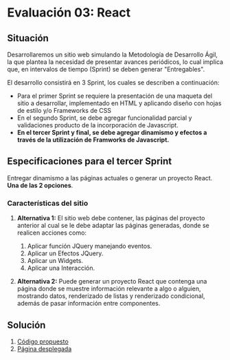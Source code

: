 # Evaluación 03: React

## Situación

Desarrollaremos un sitio web simulando la Metodología de Desarrollo Ágil, la que plantea la necesidad de presentar avances periódicos, lo cual implica que, en intervalos de tiempo (Sprint) se deben generar "Entregables".

El desarrollo consistirá en 3 Sprint, los cuales se describen a continuación:

- Para el primer Sprint se requiere la presentación de una maqueta del sitio a desarrollar, implementado en HTML y aplicando diseño con hojas de estilo y/o Frameworks de CSS
- En el segundo Sprint, se debe agregar funcionalidad parcial y validaciones producto de la incorporación de Javascript.
- **En el tercer Sprint y final, se debe agregar dinamismo y efectos a través de la utilización de Framworks de Javascript.**

## Especificaciones para el tercer Sprint

Entregar dinamismo a las páginas actuales o generar un proyecto React.  **Una de las 2 opciones**.

### Características del sitio

1. **Alternativa 1:** El sitio web debe contener, las páginas del proyecto anterior al cual se le debe adaptar las páginas generadas, donde se realicen acciones como:
    1. Aplicar función JQuery manejando eventos.
    2. Aplicar un Efectos JQuery.
    3. Aplicar un Widgets.
    4. Aplicar una Interacción. 

2. **Alternativa 2:** Puede generar un proyecto React que contenga una página donde se muestre información relevante a algo o alguien, mostrando datos, renderizado de listas y renderizado condicional, además de pasar información entre componentes.

## Solución

1. [Código propuesto](https://github.com/sauk1346/-TI3V31-Evaluacion03)
2. [Página desplegada](https://sauk1346.github.io/-TI3V31-Evaluacion03/)